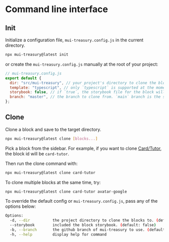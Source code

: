 
<Meta title="CLI" />
<style>{``}</style>

# Command line interface

## Init

Initialize a configuration file, `mui-treasury.config.js` in the current directory.

```bash
npx mui-treasury@latest init
```

or create the `mui-treasury.config.js` manually at the root of your project:

```js
// mui-treasury.config.js
export default {
  dir: "src/mui-treasury", // your project's directory to clone the blocks to.
  template: "typescript", // only `typescript` is supported at the moment.
  storybook: false, // if `true`, the storybook file for the block will be cloned as well.
  branch: "master", // the branch to clone from. `main` branch is the stable channel.
};
```

## Clone

Clone a block and save to the target directory.

```bash
npx mui-treasury@latest clone [blocks...]
```

Pick a block from the sidebar. For example, if you want to clone [Card/Tutor](/story/card-tutor--tutor), the block id will be `card-tutor`.

Then run the clone command with:

```bash
npx mui-treasury@latest clone card-tutor
```

To clone multiple blocks at the same time, try:

```bash
npx mui-treasury@latest clone card-tutor avatar-google
```

To override the default config or `mui-treasury.config.js`, pass any of the options below:

```bash
Options:
  -d, --dir          the project directory to clone the blocks to. (default: "src/mui-treasury")
  --storybook        included the block storybook. (default: false)
  -b, --branch       the github branch of mui-treasury to use. (default: "master")
  -h, --help         display help for command
```
